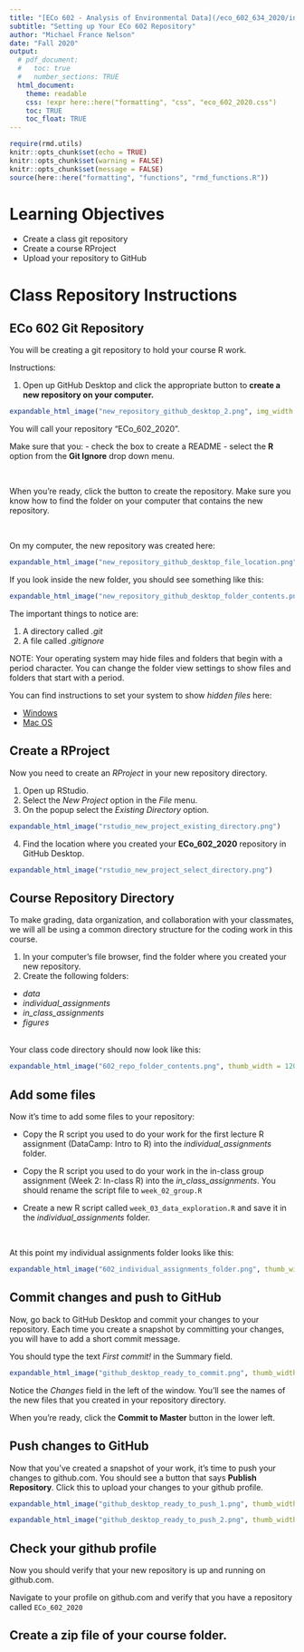 ```yaml
---
title: "[ECo 602 - Analysis of Environmental Data](/eco_602_634_2020/index.html){target='_blank'}"
subtitle: "Setting up Your ECo 602 Repository"
author: "Michael France Nelson"
date: "Fall 2020"
output:
  # pdf_document:
  #   toc: true
  #   number_sections: TRUE
  html_document:
    theme: readable
    css: !expr here::here("formatting", "css", "eco_602_2020.css")
    toc: TRUE
    toc_float: TRUE
---
```


```r
require(rmd.utils)
knitr::opts_chunk$set(echo = TRUE)
knitr::opts_chunk$set(warning = FALSE)
knitr::opts_chunk$set(message = FALSE)
source(here::here("formatting", "functions", "rmd_functions.R"))
```



# Learning Objectives

- Create a class git repository
- Create a course RProject
- Upload your repository to GitHub


# Class Repository Instructions

## ECo 602 Git Repository

You will be creating a git repository to hold your course R work.  

Instructions:

1. Open up GitHub Desktop and click the appropriate button to **create a new repository on your computer.**

```r
expandable_html_image("new_repository_github_desktop_2.png", img_width = 60)
```

You will call your repository "ECo_602_2020".

Make sure that you:
- check the box to create a README
- select the **R** option from the **Git Ignore** drop down menu.

<br>

When you're ready, click the button to create the repository.  Make sure you know how to find the folder on your computer that contains the new repository.

<br>

On my computer, the new repository was created here:
```r
expandable_html_image("new_repository_github_desktop_file_location.png")
```

If you look inside the new folder, you should see something like this:

```r
expandable_html_image("new_repository_github_desktop_folder_contents.png")
```

The important things to notice are:

1. A directory called *.git*
1. A file called *.gitignore*


<div class="note">
NOTE: Your operating system may hide files and folders that begin with a period character.  You can change the folder view settings to show files and folders that start with a period.

You can find instructions to set your system to show *hidden files* here:

- <a href="https://support.microsoft.com/en-us/help/4028316/windows-view-hidden-files-and-folders-in-windows-10" target="_blank">Windows</a>
- <a href="https://www.businessinsider.com/how-to-view-hidden-files-on-mac" target="_blank">Mac OS</a>
</div>


## Create a RProject

Now you need to create an *RProject* in your new repository directory.

1. Open up RStudio.
2. Select the *New Project* option in the *File* menu.
3. On the popup select the *Existing Directory* option.
```r
expandable_html_image("rstudio_new_project_existing_directory.png")
```
4. Find the location where you created your **ECo_602_2020** repository in GitHub Desktop.
```r
expandable_html_image("rstudio_new_project_select_directory.png")
```

## Course Repository Directory

To make grading, data organization, and collaboration with your classmates, we will all be using a common directory structure for the coding work in this course.

1. In your computer's file browser, find the folder where you created your new repository.  
1. Create the following folders:
  - *data*
  - *individual_assignments*
  - *in_class_assignments*
  - *figures*
  
<br>
Your class code directory should now look like this:
```r
expandable_html_image("602_repo_folder_contents.png", thumb_width = 120, img_width = 40)
```

## Add some files

Now it's time to add some files to your repository:

- Copy the R script you used to do your work for the first lecture R assignment (DataCamp: Intro to R) into the *individual_assignments* folder.

- Copy the R script you used to do your work in the in-class group assignment (Week 2: In-class R) into the *in_class_assignments*.  You should rename the script file to `week_02_group.R`

- Create a new R script called `week_03_data_exploration.R` and save it in the *individual_assignments* folder.

<br>

At this point my individual assignments folder looks like this:

```r
expandable_html_image("602_individual_assignments_folder.png", thumb_width = 120, img_width = 40)
```


## Commit changes and push to GitHub

Now, go back to GitHub Desktop and commit your changes to your repository.  Each time you create a snapshot by committing your changes, you will have to add a short commit message.

You should type the text *First commit!* in the Summary field.

```r
expandable_html_image("github_desktop_ready_to_commit.png", thumb_width = 120)
```

Notice the *Changes* field in the left of the window.  You'll see the names of the new files that you created in your repository directory.

When you're ready, click the **Commit to Master** button in the lower left.

## Push changes to GitHub

Now that you've created a snapshot of your work, it's time to push your changes to github.com.  You should see a button that says **Publish Repository**.  Click this to upload your changes to your github profile.

```r
expandable_html_image("github_desktop_ready_to_push_1.png", thumb_width = 120)
```
```r
expandable_html_image("github_desktop_ready_to_push_2.png", thumb_width = 120)
```


## Check your github profile

Now you should verify that your new repository is up and running on github.com.

Navigate to your profile on github.com and verify that you have a repository called `ECo_602_2020`


## Create a zip file of your course folder.

